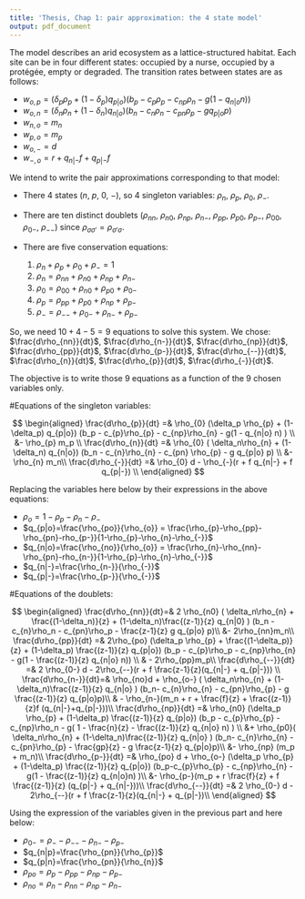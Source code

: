 ---
title: 'Thesis, Chap 1: pair approximation: the 4 state model'
output: pdf_document
---

The model describes an arid ecosystem as a lattice-structured habitat. Each site can be in four different states: occupied by a nurse, occupied by a protégée, empty or degraded. The transition rates between states are as follows:

* $w_{o,p} = (\delta_p \rho_{p} + (1-\delta_p) q_{p|o}) (b_p - c_p \rho_p - c_{np} \rho_n - g(1-q_{n|o}n))$
* $w_{o,n} = (\delta_n \rho_{n} + (1-\delta_n) q_{n|o}) (b_n - c_n \rho_n - c_{pn} \rho_p - gq_{p|o}p)$
* $w_{n,o} = m_n$
* $w_{p,o} = m_p$
* $w_{o,-} = d$
* $w_{-,o} = r + q_{n|-}f + q_{p|-}f$

We intend to write the pair approximations corresponding to that model:

* There 4 states ($n$, $p$, $0$, $-$), so 4 singleton variables: $\rho_{n}$, $\rho_{p}$, $\rho_{0}$, $\rho_{-}$.

* There are ten distinct doublets ($\rho_{nn}$, $\rho_{n0}$, $\rho_{np}$, $\rho_{n-}$, $\rho_{pp}$, $\rho_{p0}$, $\rho_{p-}$, $\rho_{00}$, $\rho_{0-}$,  $\rho_{--}$) since $\rho_{\sigma\sigma'} = \rho_{\sigma'\sigma}$.

* There are five conservation equations:
  1. $\rho_{n} + \rho_{p} + \rho_{0} + \rho_{-}  = 1$
  2. $\rho_{n} = \rho_{nn} + \rho_{n0} + \rho_{np} + \rho_{n-}$
  3. $\rho_{0} = \rho_{00} + \rho_{n0} + \rho_{p0} + \rho_{0-}$
  4. $\rho_{p} = \rho_{pp} + \rho_{p0} + \rho_{np} + \rho_{p-}$
  5. $\rho_{-} = \rho_{--} + \rho_{0-} + \rho_{n-} + \rho_{p-}$

So, we need $10+4-5 = 9$ equations to solve this system. We chose: $\frac{d\rho_{nn}}{dt}$, $\frac{d\rho_{n-}}{dt}$, $\frac{d\rho_{np}}{dt}$, $\frac{d\rho_{pp}}{dt}$, $\frac{d\rho_{p-}}{dt}$, $\frac{d\rho_{--}}{dt}$, $\frac{d\rho_{n}}{dt}$, $\frac{d\rho_{p}}{dt}$, $\frac{d\rho_{-}}{dt}$.

The objective is to write those 9 equations as a function of the 9 chosen variables only. 


#Equations of the singleton variables:

$$
\begin{aligned}
\frac{d\rho_{p}}{dt} =& \rho_{0} (\delta_p \rho_{p} +  (1-\delta_p) q_{p|o}) (b_p - c_{p}\rho_{p} - c_{np}\rho_{n} - g(1 - q_{n|o} n) ) \\ 
&- \rho_{p} m_p \\
\frac{d\rho_{n}}{dt} =& \rho_{0} ( \delta_n\rho_{n} + (1-\delta_n) q_{n|o}) (b_n - c_{n}\rho_{n} - c_{pn} \rho_{p} - g q_{p|o} p) \\
&- \rho_{n} m_n\\
\frac{d\rho_{-}}{dt} =& \rho_{0} d - \rho_{-}(r + f q_{n|-} + f q_{p|-}) \\
\end{aligned}
$$

Replacing the variables here below by their expressions in the above equations:

* $\rho_{o}=1-\rho_{p}-\rho_{n}-\rho_{-}$
* $q_{p|o}=\frac{\rho_{po}}{\rho_{o}} = \frac{\rho_{p}-\rho_{pp}-\rho_{pn}-rho_{p-}}{1-\rho_{p}-\rho_{n}-\rho_{-}}$
* $q_{n|o}=\frac{\rho_{no}}{\rho_{o}} = \frac{\rho_{n}-\rho_{nn}-\rho_{pn}-rho_{n-}}{1-\rho_{p}-\rho_{n}-\rho_{-}}$
* $q_{n|-}=\frac{\rho_{n-}}{\rho_{-}}$
* $q_{p|-}=\frac{\rho_{p-}}{\rho_{-}}$

#Equations of the doublets: 

$$
\begin{aligned}
\frac{d\rho_{nn}}{dt}=& 2 \rho_{n0} ( \delta_n\rho_{n} + \frac{(1-\delta_n)}{z} + (1-\delta_n)\frac{(z-1)}{z} q_{n|0} ) (b_n - c_{n}\rho_n - c_{pn}\rho_p - \frac{z-1}{z} g q_{p|o} p)\\
&- 2\rho_{nn}m_n\\
\frac{d\rho_{pp}}{dt} =& 2\rho_{po} (\delta_p \rho_{p} + \frac{(1-\delta_p)}{z} + (1-\delta_p) \frac{(z-1)}{z} q_{p|o})  (b_p - c_{p}\rho_p - c_{np}\rho_{n} - g(1 - \frac{(z-1)}{z} q_{n|o} n)) \\
& - 2\rho_{pp}m_p\\
\frac{d\rho_{--}}{dt} =& 2 \rho_{0-} d - 2\rho_{--}(r + f \frac{z-1}{z}(q_{n|-} + q_{p|-})) \\
\frac{d\rho_{n-}}{dt}=& \rho_{no}d + \rho_{o-} ( \delta_n\rho_{n} + (1-\delta_n)\frac{(z-1)}{z} q_{n|o} ) (b_n- c_{n}\rho_{n} - c_{pn}\rho_{p} - g \frac{(z-1)}{z} q_{p|o}p)\\
& - \rho_{n-}(m_n + r + \frac{f}{z} + \frac{(z-1)}{z}f (q_{n|-}+q_{p|-}))\\
\frac{d\rho_{np}}{dt} =& \rho_{n0} (\delta_p \rho_{p} + (1-\delta_p) \frac{(z-1)}{z} q_{p|o}) (b_p - c_{p}\rho_{p} - c_{np}\rho_n - g( 1 - \frac{n}{z} - \frac{(z-1)}{z} q_{n|o} n) ) \\
&+ \rho_{p0}( \delta_n\rho_{n} + (1-\delta_n)\frac{(z-1)}{z} q_{n|o} ) (b_n- c_{n}\rho_{n} - c_{pn}\rho_{p} - \frac{gp}{z} - g \frac{z-1}{z} q_{p|o}p)\\
&- \rho_{np} (m_p + m_n)\\
\frac{d\rho_{p-}}{dt} =& \rho_{po} d + \rho_{o-} (\delta_p \rho_{p} + (1-\delta_p) \frac{(z-1)}{z} q_{p|o}) (b_p-c_{p}\rho_{p} - c_{np}\rho_{n} - g(1 - \frac{(z-1)}{z} q_{n|o}n) )\\
&- \rho_{p-}(m_p + r \frac{f}{z} + f \frac{(z-1)}{z} (q_{p|-} + q_{n|-}))\\
\frac{d\rho_{--}}{dt} =& 2 \rho_{0-} d - 2\rho_{--}(r + f \frac{z-1}{z}(q_{n|-} + q_{p|-})\\ 
\end{aligned}
$$

Using the expression of the variables given in the previous part and here below:

* $\rho_{0-} = \rho_{-} - \rho_{--} - \rho_{n-} - \rho_{p-}$
* $q_{n|p}=\frac{\rho_{pn}}{\rho_{p}}$
* $q_{p|n}=\frac{\rho_{pn}}{\rho_{n}}$
* $\rho_{po} = \rho_{p} - \rho_{pp} - \rho_{np} - \rho_{p-}$
* $\rho_{no} = \rho_{n} - \rho_{nn} - \rho_{np} - \rho_{n-}$
